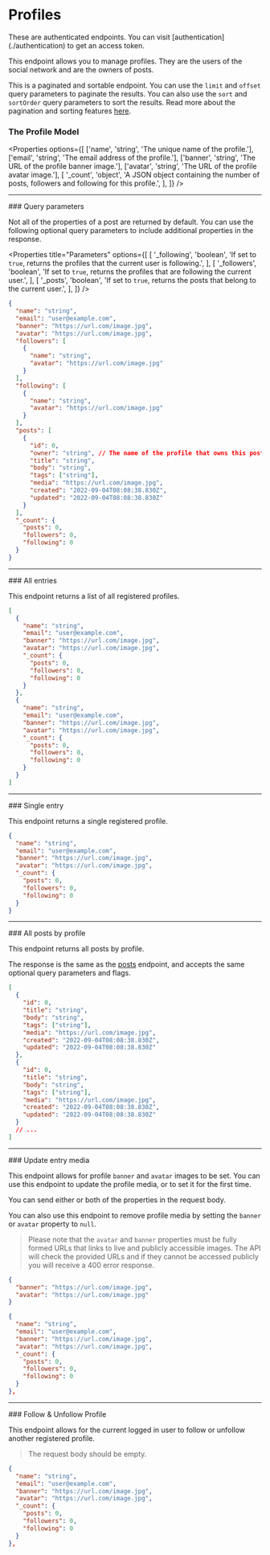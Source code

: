 
# Profiles

<Callout type="warning" emoji="⚠️">
  These are authenticated endpoints. You can visit
  [authentication](./authentication) to get an access token.
</Callout>

This endpoint allows you to manage profiles. They are the users of the social network and are the owners of posts.

This is a paginated and sortable endpoint. You can use the `limit` and `offset` query parameters to paginate the results. You can also use the `sort` and `sortOrder` query parameters to sort the results. Read more about the pagination and sorting features [here](../pagination-sorting).

### The Profile Model

<Properties
  options={[
    ['name', 'string', 'The unique name of the profile.'],
    ['email', 'string', 'The email address of the profile.'],
    ['banner', 'string', 'The URL of the profile banner image.'],
    ['avatar', 'string', 'The URL of the profile avatar image.'],
    [
      '_count',
      'object',
      'A JSON object containing the number of posts, followers and following for this profile.',
    ],
  ]}
/>

<Hr />
### Query parameters

Not all of the properties of a post are returned by default. You can use the following optional query parameters to include additional properties in the response.

<Properties
  title="Parameters"
  options={[
    [
      '_following',
      'boolean',
      'If set to `true`, returns the profiles that the current user is following.',
    ],
    [
      '_followers',
      'boolean',
      'If set to `true`, returns the profiles that are following the current user.',
    ],
    [
      '_posts',
      'boolean',
      'If set to `true`, returns the posts that belong to the current user.',
    ],
  ]}
/>

```json filename="Example with all optional query parameters"
{
  "name": "string",
  "email": "user@example.com",
  "banner": "https://url.com/image.jpg",
  "avatar": "https://url.com/image.jpg",
  "followers": [
    {
      "name": "string",
      "avatar": "https://url.com/image.jpg"
    }
  ],
  "following": [
    {
      "name": "string",
      "avatar": "https://url.com/image.jpg"
    }
  ],
  "posts": [
    {
      "id": 0,
      "owner": "string", // The name of the profile that owns this post
      "title": "string",
      "body": "string",
      "tags": ["string"],
      "media": "https://url.com/image.jpg",
      "created": "2022-09-04T08:08:38.830Z",
      "updated": "2022-09-04T08:08:38.830Z"
    }
  ],
  "_count": {
    "posts": 0,
    "followers": 0,
    "following": 0
  }
}
```

<Hr />
### All entries

<EndpointDetails path="/social/profiles" />

This endpoint returns a list of all registered profiles.

```json filename="Response"
[
  {
    "name": "string",
    "email": "user@example.com",
    "banner": "https://url.com/image.jpg",
    "avatar": "https://url.com/image.jpg",
    "_count": {
      "posts": 0,
      "followers": 0,
      "following": 0
    }
  },
  {
    "name": "string",
    "email": "user@example.com",
    "banner": "https://url.com/image.jpg",
    "avatar": "https://url.com/image.jpg",
    "_count": {
      "posts": 0,
      "followers": 0,
      "following": 0
    }
  }
]
```

<Hr />
### Single entry

<EndpointDetails path="/social/profiles/<name>" />

This endpoint returns a single registered profile.

```json filename="Response"
{
  "name": "string",
  "email": "user@example.com",
  "banner": "https://url.com/image.jpg",
  "avatar": "https://url.com/image.jpg",
  "_count": {
    "posts": 0,
    "followers": 0,
    "following": 0
  }
}
```

<Hr />
### All posts by profile

<EndpointDetails path="/social/profiles/<name>/posts" />

This endpoint returns all posts by profile.

The response is the same as the [posts](./posts#all-entries) endpoint, and accepts the same optional query parameters and flags.

```json filename="Response"
[
  {
    "id": 0,
    "title": "string",
    "body": "string",
    "tags": ["string"],
    "media": "https://url.com/image.jpg",
    "created": "2022-09-04T08:08:38.830Z",
    "updated": "2022-09-04T08:08:38.830Z"
  },
  {
    "id": 0,
    "title": "string",
    "body": "string",
    "tags": ["string"],
    "media": "https://url.com/image.jpg",
    "created": "2022-09-04T08:08:38.830Z",
    "updated": "2022-09-04T08:08:38.830Z"
  }
  // ...
]
```

<Hr />
### Update entry media

<EndpointDetails method="PUT" path="/social/profiles/<name>/media" />

This endpoint allows for profile `banner` and `avatar` images to be set. You can use this endpoint to update the profile media, or to set it for the first time.

You can send either or both of the properties in the request body.

You can also use this endpoint to remove profile media by setting the `banner` or `avatar` property to `null`.

> Please note that the `avatar` and `banner` properties must be fully formed URLs that links to live and publicly accessible images. The API will check the provided URLs and if they cannot be accessed publicly you will receive a 400 error response.

```json filename="Request"
{
  "banner": "https://url.com/image.jpg",
  "avatar": "https://url.com/image.jpg"
}
```

```json filename="Response"
{
  "name": "string",
  "email": "user@example.com",
  "banner": "https://url.com/image.jpg",
  "avatar": "https://url.com/image.jpg",
  "_count": {
    "posts": 0,
    "followers": 0,
    "following": 0
  }
},
```

<Hr />
### Follow & Unfollow Profile

<EndpointDetails method="PUT" path="/social/profiles/<name>/follow" />
<EndpointDetails method="PUT" path="/social/profiles/<name>/unfollow" />

This endpoint allows for the current logged in user to follow or unfollow another registered profile.

> The request body should be empty.

```json filename="Response"
{
  "name": "string",
  "email": "user@example.com",
  "banner": "https://url.com/image.jpg",
  "avatar": "https://url.com/image.jpg",
  "_count": {
    "posts": 0,
    "followers": 0,
    "following": 0
  }
},
```
